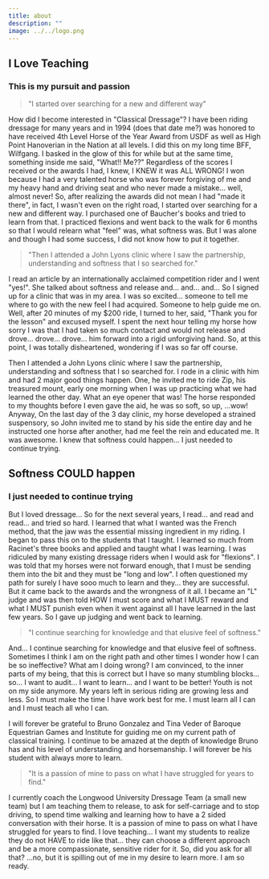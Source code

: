 ```yaml
---
title: about
description: ""
image: ../../logo.png
---
```


## I Love Teaching

### This is my pursuit and passion

> "I started over searching for a new and different way"

How did I become interested in "Classical Dressage"? I have been riding dressage for many years and in 1994 (does that date me?) was honored to have received 4th Level Horse of the Year Award from USDF as well as High Point Hanoverian in the Nation at all levels. I did this on my long time BFF, Wilfgang. I basked in the glow of this for while but at the same time, something inside me said, "What!! Me??" Regardless of the scores I received or the awards I had, I knew, I KNEW it was ALL WRONG! I won because I had a very talented horse who was forever forgiving of me and my heavy hand and driving seat and who never made a mistake... well, almost never! So, after realizing the awards did not mean I had "made it there", in fact, I wasn't even on the right road, I started over searching for a new and different way. I purchased one of Baucher's books and tried to learn from that. I practiced flexions and went back to the walk for 6 months so that I would relearn what "feel" was, what softness was. But I was alone and though I had some success, I did not know how to put it together.

> "Then I attended a John Lyons clinic where I saw the partnership, understanding and softness that I so searched for."

I read an article by an internationally acclaimed competition rider and I went "yes!". She talked about softness and release and... and... and... So I signed up for a clinic that was in my area. I was so excited... someone to tell me where to go with the new feel I had acquired. Someone to help guide me on. Well, after 20 minutes of my $200 ride, I turned to her, said, "Thank you for the lesson" and excused myself. I spent the next hour telling my horse how sorry I was that I had taken so much contact and would not release and drove... drove... drove... him forward into a rigid unforgiving hand. So, at this point, I was totally disheartened, wondering if I was so far off course. 

Then I attended a John Lyons clinic where I saw the partnership, understanding and softness that I so searched for. I rode in a clinic with him and had 2 major good things happen. One, he invited me to ride Zip, his treasured mount, early one morning when I was up practicing what we had learned the other day. What an eye opener that was! The horse responded to my thoughts before I even gave the aid, he was so soft, so up, ...wow! Anyway, On the last day of the 3 day clinic, my horse developed a strained suspensory, so John invited me to stand by his side the entire day and he instructed one horse after another, had me feel the rein and educated me. It was awesome. I knew that softness could happen... I just needed to continue trying.

## Softness COULD happen

### I just needed to continue trying

But I loved dressage... So for the next several years, I read... and read and read... and tried so hard. I learned that what I wanted was the French method, that the jaw was the essential missing ingredient in my riding. I began to pass this on to the students that I taught. I learned so much from Racinet's three books and applied and taught what I was learning. I was ridiculed by many existing dressage riders when I would ask for "flexions". I was told that my horses were not forward enough, that I must be sending them into the bit and they must be "long and low". I often questioned my path for surely I have sooo much to learn and they... they are successful. But it came back to the awards and the wrongness of it all. I became an "L" judge and was then told HOW I must score and what I MUST reward and what I MUST punish even when it went against all I have learned in the last few years. So I gave up judging and went back to learning.

> "I continue searching for knowledge and that elusive feel of softness."

And... I continue searching for knowledge and that elusive feel of softness. Sometimes I think I am on the right path and other times I wonder how I can be so ineffective? What am I doing wrong? I am convinced, to the inner parts of my being, that this is correct but I have so many stumbling blocks... so... I want to audit... I want to learn... and I want to be better! Youth is not on my side anymore. My years left in serious riding are growing less and less. So I must make the time I have work best for me. I must learn all I can and I must teach all who I can.

I will forever be grateful to Bruno Gonzalez and Tina Veder of Baroque Equestrian Games and Institute for guiding me on my current path of classical training. I continue to be amazed at the depth of knowledge Bruno has and his level of understanding and horsemanship. I will forever be his student with always more to learn.

> "It is a passion of mine to pass on what I have struggled for years to find."

I currently coach the Longwood University Dressage Team (a small new team) but I am teaching them to release, to ask for self-carriage and to stop driving, to spend time walking and learning how to have a 2 sided conversation with their horse. It is a passion of mine to pass on what I have struggled for years to find. I love teaching... I want my students to realize they do not HAVE to ride like that... they can choose a different approach and be a more compassionate, sensitive rider for it. So, did you ask for all that? ...no, but it is spilling out of me in my desire to learn more. I am so ready.